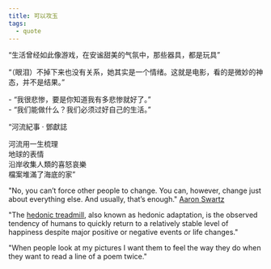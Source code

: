 ```yaml
---
title: 可以攻玉
tags:
  - quote
---
```


“生活曾经如此像游戏，在安谧甜美的气氛中，那些器具，都是玩具”

“（眼泪）不掉下来也没有关系，她其实是一个情绪。这就是电影，看的是微妙的神态，并不是结果。”

\- “我很悲惨，要是你知道我有多悲惨就好了。” \
\- “我们能做什么？我们必须过好自己的生活。”

“河流紀事 · 鄧獻誌

河流用一生梳理 \
地球的表情 \
沿岸收集人類的喜怒哀樂 \
檔案堆滿了海底的家”

"No, you can’t force other people to change. You can, however, change just about everything else. And usually, that’s enough."
[Aaron Swartz](http://www.aaronsw.com/weblog/nummi#:~:text=No%2C%20you%20can%E2%80%99t%20force%20other%20people%20to%20change.%20You%20can%2C%20however%2C%20change%20just%20about%20everything%20else.%20And%20usually%2C%20that%E2%80%99s%20enough.)

"The [hedonic treadmill](https://en.wikipedia.org/wiki/Hedonic_treadmill), also known as hedonic adaptation, is the observed tendency of humans to quickly return to a relatively stable level of happiness despite major positive or negative events or life changes."

"When people look at my pictures I want them to feel the way they do when they want to read a line of a poem twice."

